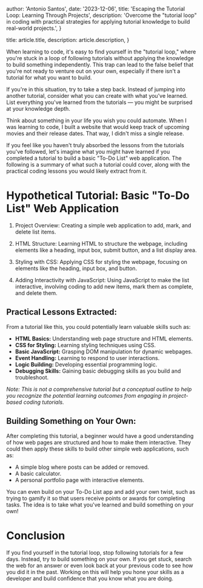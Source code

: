
  author: 'Antonio Santos',
  date: '2023-12-06',
  title: 'Escaping the Tutorial Loop: Learning Through Projects',
  description: 'Overcome the "tutorial loop" in coding with practical strategies for applying tutorial knowledge to build real-world projects.',
}

  title: article.title,
  description: article.description,
}


When learning to code, it's easy to find yourself in the "tutorial loop," where you're stuck in a loop of following tutorials without applying the knowledge to build something independently. This trap can lead to the false belief that you're not ready to venture out on your own, especially if there isn't a tutorial for what you want to build.

If you're in this situation, try to take a step back. Instead of jumping into another tutorial, consider what you can create with what you've learned. List everything you've learned from the tutorials — you might be surprised at your knowledge depth.

Think about something in your life you wish you could automate. When I was learning to code, I built a website that would keep track of upcoming movies and their release dates. That way, I didn't miss a single release. 

If you feel like you haven't truly absorbed the lessons from the tutorials you've followed, let's imagine what you might have learned if you completed a tutorial to build a basic "To-Do List" web application. The following is a summary of what such a tutorial could cover, along with the practical coding lessons you would likely extract from it.

# Hypothetical Tutorial: Basic "To-Do List" Web Application

1. Project Overview:
Creating a simple web application to add, mark, and delete list items.

2. HTML Structure:
Learning HTML to structure the webpage, including elements like a heading, input box, submit button, and a list display area.

3. Styling with CSS:
Applying CSS for styling the webpage, focusing on elements like the heading, input box, and button.

4. Adding Interactivity with JavaScript:
Using JavaScript to make the list interactive, involving coding to add new items, mark them as complete, and delete them.

## Practical Lessons Extracted:

From a tutorial like this, you could potentially learn valuable skills such as:

- **HTML Basics:** Understanding web page structure and HTML elements.
- **CSS for Styling:** Learning styling techniques using CSS.
- **Basic JavaScript:** Grasping DOM manipulation for dynamic webpages.
- **Event Handling:** Learning to respond to user interactions.
- **Logic Building:** Developing essential programming logic.
- **Debugging Skills:** Gaining basic debugging skills as you build and troubleshoot.

*Note: This is not a comprehensive tutorial but a conceptual outline to help you recognize the potential learning outcomes from engaging in project-based coding tutorials.*

## Building Something on Your Own:

After completing this tutorial, a beginner would have a good understanding of how web pages are structured and how to make them interactive. They could then apply these skills to build other simple web applications, such as:
- A simple blog where posts can be added or removed.
- A basic calculator.
- A personal portfolio page with interactive elements.

You can even build on your To-Do List app and add your own twist, such as trying to gamify it so that users receive points or awards for completing tasks. The idea is to take what you've learned and build something on your own!

# Conclusion
If you find yourself in the tutorial loop, stop following tutorials for a few days. Instead, try to build something on your own. If you get stuck, search the web for an answer or even look back at your previous code to see how you did it in the past. Working on this will help you hone your skills as a developer and build confidence that you know what you are doing.